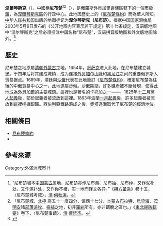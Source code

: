 {{Expand English|Nerchinsk}}
{{SelfDistinguish|{{link-en|涅爾琴斯基扎沃德|Nerchinsky Zavod|}}<!-- 後接為地區用詞, 不是"工廠". -->}}
{{Infobox Russian inhabited locality
|name=涅爾琴斯克（尼布楚）
|en_name=Nerchinsk
|ru_name=Нерчинск
|image_skyline=
|image_caption=
|latd=51
|latm=59
|lats=40
|longd=116
|longm=33
|longs=20
|map_label_position=right
|image_coa=Coat of Arms of Nerchinsk (Chita oblast) (1790).png
|coa_caption=
|image_flag=Flag of Nerchinsk (Zabaykalsky Krai).png
|flag_caption=
|anthem=
|anthem_ref=
|holiday=
|holiday_ref=
|federal_subject=[[外貝加爾邊疆區|外貝加爾邊疆區]]
|federal_subject_ref=<ref name="ZabaykalskyK_admlist">''Registry of the Administrative-Territorial Units and the Inhabited Localities of Zabaykalsky Krai''</ref>
|adm_data_as_of=2014年1月
|adm_district_jur=Nerchinsky District
|adm_district_jur_ref=<ref name="ZabaykalskyK_admlist" />
|adm_ctr_of=Nerchinsky District
|adm_ctr_of_ref=<ref name="ZabaykalskyK_admlist" />
|inhabloc_cat=鎮<!-- 即[[市級鎮|市級鎮]] -->
|inhabloc_cat_ref=<ref name="ZabaykalskyK_admlist" />
|inhabloc_type=
|inhabloc_type_ref=
|mun_data_as_of=2012年12月
|mun_district_jur=Nerchinsky Municipal District
|mun_district_jur_ref=<ref name="ZabaykalskyK_munlist">Law #317-ZZK</ref>
|urban_settlement_jur=Nerchinskoye Urban Settlement
|urban_settlement_jur_ref=<ref name="ZabaykalskyK_munlist" />
|mun_admctr_of1=Nerchinsky Municipal District
|mun_admctr_of1_ref=<ref name="Ref469">Law #316-ZZK</ref>
|mun_admctr_of2=Nerchinskoye Urban Settlement
|mun_admctr_of2_ref=<ref name="OKTMO">{{OKTMO reference|76 628 101}}</ref>
|leader_title=
|leader_title_ref=
|leader_name=
|leader_name_ref=
|representative_body=
|representative_body_ref=
|area_of_what=
|area_as_of=
|area_km2=
|area_km2_ref=
|pop_2010census=14959
|pop_2010census_ref=<ref name="2010Census">{{ru-pop-ref|2010Census}}</ref>
|pop_density=
|pop_density_as_of=
|pop_density_ref=
|pop_latest=14775
|pop_latest_date=2014年1月
|pop_latest_ref=<ref name="ZabaykalskyK_admlist" />
|established_date=
|established_title=
|established_date_ref=
|current_cat_date=
|current_cat_date_ref=
|prev_name1=
|prev_name1_date=
|prev_name1_ref=
|postal_codes=673400, 673402, 673403, 673429, 673840
|dialing_codes=
|dialing_codes_ref=
|website=http://гпнерчинское.нерчинск.забайкальскийкрай.рф
|website_ref=
|date=2014年11月
}}
'''涅爾琴斯克'''（{{lang-ru|Не́рчинск}}），中國稱'''尼布楚'''<ref>“尼布楚城本[[元朝|中国]][[蒙古高原|蒙古]]属地，尼布楚亦作尼布潮、尼布抽、尼布绰，又作泥朴处，又作泥扑处，又作你不楮，实一地而译文各异。”《[[朔方备乘|朔方备乘]]》卷十五，〈尼布楚城考敘〉，[[清朝|清]]·[[何秋涛|何秋涛]]。</ref><ref>「尼布楚城，[[北極出地|北極]]<!-- 接近現代[[北緯|北緯]] -->高五十一度四分，偏西十七分，本[[蒙古高原|蒙古]][[布里亚特|布拉特]]、[[烏梁海|烏梁海]]、[[茂明安|茂明安]]諸[[部落|部落]][[游牧|游牧]]、[[狩獵採集|採捕]]之地，初非[[俄羅斯|羅剎]]所有，亦非甌脫之區也。」《[[東北邊防輯要|東北邊防輯要]]》卷下，〈尼布楚事蹟〉，[[清朝|清]]·[[曹廷杰|曹廷杰]]。</ref>（{{lang-mnc|ᠨᡳᠪᠴᡠ|v=Nibcu|a=Nibqu}}），是[[俄羅斯|俄羅斯]][[外貝加爾邊疆區|外貝加爾邊疆區]]轄下的一個[[市級鎮|市級鎮]]，為[[涅爾琴斯克區|涅爾琴斯克區]]的行政中心。此地因歷史上的《[[尼布楚條約|尼布楚條約]]》而為華人所知。[[中华人民共和国|中华人民共和国]]出版的地图标记为'''涅尔琴斯克（尼布楚）'''。根据[[中国国家测绘局|中国国家测绘局]]2003年5月9日发布的《公开地图内容表示若干规定》第十七条规定，汉语版地图中“涅尔琴斯克”之后必须括注中国名称“尼布楚”，汉语拼音版地图和外文版地图除外。<ref>{{Cite web |url=http://www.mnr.gov.cn/zt/hd/fzxcr/124_2007/chgl/200712/t20071207_2046011.html |title=公开地图内容表示若干规定（国家测绘局2003年5月9日发布） |date=2006-01-19  |publisher=中华人民共和国国家测绘局 |archiveurl=https://web.archive.org/web/20190429072155/http://www.mnr.gov.cn/zt/hd/fzxcr/124_2007/chgl/200712/t20071207_2046011.html |archivedate=2019-04-29 }}</ref>

==歷史==
尼布楚之地原屬[[清朝|清朝]][[外蒙古|外蒙古]]之地。1654年，[[哥萨克|哥萨克]]进入此地，在尼布楚建立城堡。{{link-ru|阿法纳西·菲利波维奇·帕什科夫|Пашков, Афанасий Филиппович}}于四年后将其建成城镇，成为连接[[外贝加尔山脉|外贝加尔山脉]]和[[黑龙江|黑龙江]]之间的重要俄罗斯人贸易据点。1689年，清廷與[[俄罗斯沙皇国|沙俄]]代表在此地簽訂《[[尼布楚條約|尼布楚條約]]》，確定尼布楚為往後的中俄貿易中心之一，此地遂屬沙俄。沙俄期間，許多礦產被不斷發現，使得此地成為[[外貝加爾|外貝加爾]]的主要城鎮。這裡也是著名的卡托加之一——{{link-en|尼布楚卡托加|Nerchinsk katorga}}。1825年[[十二月黨人起義|十二月黨人起義]]後，部份起義者被流放到這裡。1863年波蘭[[一月起義|一月起義]]後，許多起義者被流放到這裡挖掘銀礦。[[西伯利亞鐵路|西伯利亞鐵路]]落成之後，[[赤塔|赤塔]]逐漸取代了尼布楚的經濟地位。

==相關條目==
*[[尼布楚條約|尼布楚條約]]
*{{link-en|尼布楚卡托加|Nerchinsk katorga}}

==參考來源==
{{Reflist}}

{{Cities and towns in Zabaykalsky Krai}}

[[Category:外滿洲城市|Category:外滿洲城市]]
[[Category:外貝加爾邊疆區城市|Н]]
